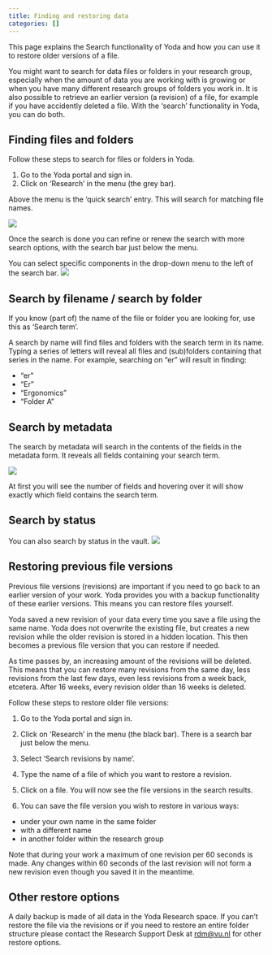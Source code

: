```yaml
---
title: Finding and restoring data
categories: []
---
```


This page explains the Search functionality of Yoda and how you can use it to restore older versions of a file.

You might want to search for data files or folders in your research group, especially when the amount of data you are working with is growing or when you have many different research groups of folders you work in. It is also possible to retrieve an earlier version (a revision) of a file, for example if you have accidently deleted a file. With the ‘search’ functionality in Yoda, you can do both.

## Finding files and folders

Follow these steps to search for files or folders in Yoda.

1. Go to the Yoda portal and sign in.
2. Click on 'Research' in the menu (the grey bar).

Above the menu is the ‘quick search’ entry. This will search for matching file names.

![](/public/manuals/yoda/fr-searchbar.png)

Once the search is done you can refine or renew the search with more search options, with the search bar just below the menu.

You can select specific components in the drop-down menu to the left of the search bar.
![](/public/manuals/yoda/fr-searchoptions.png)

## Search by filename / search by folder

If you know (part of) the name of the file or folder you are looking for, use this as ‘Search term’.

A search by name will find files and folders with the search term in its name. Typing a series of letters will reveal all files and (sub)folders containing that series in the name. For example, searching on “er” will result in finding:

- “er”
- “Er”
- “Ergonomics”
- “Folder A”

## Search by metadata

The search by metadata will search in the contents of the fields in the metadata form. It reveals all fields containing your search term.

![](/public/manuals/yoda/fr-searchmetadata.png)

At first you will see the number of fields and hovering over it will show exactly which field contains the search term.

## Search by status

You can also search by status in the vault.
![](/public/manuals/yoda/fr-searchstatus.png)

## Restoring previous file versions

Previous file versions (revisions) are important if you need to go back to an earlier version of your work. Yoda provides you with a backup functionality of these earlier versions. This means you can restore files yourself.

Yoda saved a new revision of your data every time you save a file using the same name. Yoda does not overwrite the existing file, but creates a new revision while the older revision is stored in a hidden location. This then becomes a previous file version that you can restore if needed.

As time passes by, an increasing amount of the revisions will be deleted. This means that you can restore many revisions from the same day, less revisions from the last few days, even less revisions from a week back, etcetera. After 16 weeks, every revision older than 16 weeks is deleted.

Follow these steps to restore older file versions:

1) Go to the Yoda portal and sign in.

2) Click on 'Research' in the menu (the black bar). There is a search bar just below the menu.

3) Select ‘Search revisions by name’.

4) Type the name of a file of which you want to restore a revision.

5) Click on a file. You will now see the file versions in the search results.

6) You can save the file version you wish to restore in various ways:
- under your own name in the same folder
- with a different name
- in another folder within the research group

Note that during your work a maximum of one revision per 60 seconds is made. Any changes within 60 seconds of the last revision will not form a new revision even though you saved it in the meantime.

## Other restore options
A daily backup is made of all data in the Yoda Research space. 
If you can't restore the file via the revisions or if you need to restore an entire folder structure please contact
the Research Support Desk at [rdm@vu.nl](mailto:rdm@vu.nl) for other restore options.  